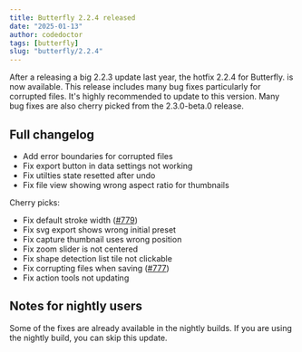 ```yaml
---
title: Butterfly 2.2.4 released
date: "2025-01-13"
author: codedoctor
tags: [butterfly]
slug: "butterfly/2.2.4"
---
```


After a releasing a big 2.2.3 update last year, the hotfix 2.2.4 for Butterfly. is now available. This release includes many bug fixes particularly for corrupted files. It's highly recommended to update to this version.
Many bug fixes are also cherry picked from the 2.3.0-beta.0 release.

## Full changelog

* Add error boundaries for corrupted files
* Fix export button in data settings not working
* Fix utilties state resetted after undo
* Fix file view showing wrong aspect ratio for thumbnails

Cherry picks:

* Fix default stroke width ([#779](https://github.com/LinwoodDev/Butterfly/issues/779))
* Fix svg export shows wrong initial preset
* Fix capture thumbnail uses wrong position
* Fix zoom slider is not centered
* Fix shape detection list tile not clickable
* Fix corrupting files when saving ([#777](https://github.com/LinwoodDev/Butterfly/issues/777))
* Fix action tools not updating

## Notes for nightly users

Some of the fixes are already available in the nightly builds. If you are using the nightly build, you can skip this update.
